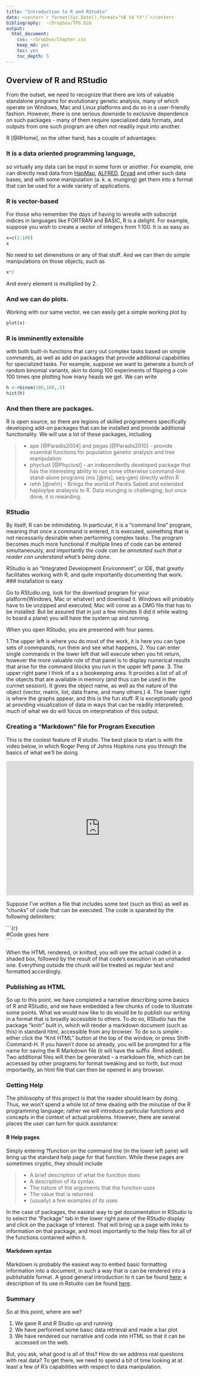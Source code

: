 ```yaml
---
title: "Introduction to R and RStudio"
date: <center>`r format(Sys.Date(),format="%B %d %Y")`</center>
bibliography:  ~/Dropbox/TPG.bib
output:
  html_document:
    css: ~/Dropbox/Chapter.css
    keep_md: yes
    toc: yes
    toc_depth: 5
---
```



## Overview of R and RStudio

From the outset, we need to recognize that there are lots of valuable standalone programs for evolutionary genetic analysis, many of which operate on Windows, Mac and Linux platforms and do so in a user-friendly fashion.  However, there is one serious downside to exclusive dependence on such packages - many of them require specialized data formats, and outputs from one such program are often not readily input into another.

R [@RHome], on the other hand, has a couple of advantages:

###  It is a data oriented programming language,

so virtually any data can be input in some form or another.  For example, one can directly read data from [HapMap](http://www.hapmap.org), [ALFRED](http://alfred.med.yale.edu), [Dryad](http://www.datadryad.org) and other such data bases, and with some manipulation (a. k. a. munging) get them into a format that can be used for a wide variety of applications.

### R is vector-based

For those who remember the days of having to wrestle with subscript indices in languages like FORTRAN and BASIC, R is a delight.  For example, suppose you wish to create a vector of integers from 1:100.  It is as easy as

```r
x=c(1:100)
x
```

No need to set dimenstions or any of that stuff.  And we can then do simple manipulations on those objects, such as 

```r
x*2
```

And every element is multiplied by 2.  

### And we can do plots.  

Working with our same vector, we can easily get a simple working plot by

```r
plot(x)
```

### R is imminently extensible

with both built-in functions that carry out complex tasks based on simple commands, as well as add on packages that provide additional capabilities for specialized tasks.  For example, suppose we want to generate a bunch of random binomial variants, akin to doing 100 experiments  of flipping a coin 100 times qne plotting how many heads we get.  We can write

```r
h <-rbinom(100,100,.5)
hist(h)
```

### And then there are packages.  

R is open source, so there are legions of skilled programmers specifically developing add-on packages that can be installed and provide additional functionality.  We will use a lot of these packages, including

>* ape [@Paradis2004] and pegas [@Paradis2010]  - provide essential functions for population genetic analysis and tree manipulation
>* phyclust [@Phyclust] - an independently developed package that has the interesting ability to run some otherwise command-line stand-alone programs (ms [@ms], seq-gen) directly within R
>* rehh [@rehh] - Brings the world of Pardis Sabeti and extended haploytpe analaysis to R.  Data munging is challenging, but once done, it is rewarding.

### RStudio

By itself, R can be intimidating.  In particular, it is a "command line" program, meaning that once a command is entered, it is executed, something that is not necessarily desirable when performing complex tasks.  The program becomes much more functional if multiple lines of code can be entered simultaneously, and  importantly *the code can be annotated such that a reader can understand what's being done*.

RStudio is an "Integrated Development Environment", or IDE, that greatly facilitates working with R, and quite importantly documenting that work.    
### Installation is easy

Go to RStudio.org, look for the download program for your platform(Windows, Mac or whatver) and download it.  Windows will probably have to be unzipped and executed; Mac will come as a DMG file that has to be installed.  But be assured that in just a few minutes (I did it while wating to board a plane) you will have the system up and running.

When you open RStudio, you are presented with four panes.  

1.The upper left is where you do most of the work,  it is here you can type sets of commpands, run them and see what happens,
2. You can enter single commands in the lower left that will execute when you hit return, however the more valuable role of that panel is to display numerical results that arise for the command blocks you run in the upper left pane.
3.  The upper right pane I think of a s a bookeeping area.  It provides a list of all of the objects that are available in memory (and thus can be used in the currnet session).  It gives the object name, as well as the nature of the object (vector, matrix, list, data frame, and many others.)
4.  The lower right is where the graphs appear, and this is the fun stuff.  R is exceptionally good at providing visualization of data in ways that can be readily interpreted; much of what we do will focus on interpretation of this output.

### Creating a "Markdown" file for Program Execution

This is the coolest feature of R studio.  The best place to start is with the video below, in which Roger Peng of Johns Hopkins runs you through the basics of what we'll be doing.

<iframe width="100%" height="360" src="https://www.youtube.com/embed/DNS7i2m4sB0" frameborder="0" allowfullscreen></iframe>

Suppose I've written a file that includes some text (such as this) as well as "chunks" of code that can be executed.  The code is sparated by the following delimiters:

\```{r}  
#Code goes here  
\```

When the HTML rendered, or knitted, you will see the actual coded in a shaded box, followed by the result of that code's execution in an unshaded one.  Everything outside the chunk will be treated as regular text and formatted accordingly.

### Publishing as HTML

So up to this point, we have completed a narrative describing some basics of R and RStudio, and we have embedded a few chunks of code to illustrate some points.  What we would now like to do would be to publish our writing in a format that is broadly accessible to others.  To do so, RStudio has the package "knitr" built in, which will render a markdown document (such as this) in standard html, accessible from any browser.  To do so is simple - either click the "Knit HTML" button at the top of the window, or press Shift-Command-H.  If you haven't done so already, you will be prompted for a file name for saving the R Markdown file (it will have the suffix .Rmd added).  Two additional files will then be generated - a markdown file, which can be accessed by other programs for format tweaking and so forth, but most importantly, an html file that can then be opened in any browser.  

### Getting Help

The philosophy of this project is that the reader should learn by doing.  Thus, we won't spend a whole lot of time dealing with the minutiae of the R programming language; rather we will introduce particular functions and concepts in the context of actual problems.  However, there are several places the user can turn for quick assistance:

#### R Help pages

Simply entering ?function on the command line (in the lower left pane) will bring up the standard help page for that function.  While these pages are sometimes cryptic, they should include

>* A brief description of what the function does
>* A description of its syntax
>* The nature of the arguments that the function uses
>* The value that is returned
>* (usually) a few examples of its uses

In the case of packages, the easiest way to get documentation in RStudio is to select the "Package" tab in the lower right pane of the RStudio display and click on the package of interest.  That will bring up a page with links to information on that package, and most importantly to the help files for all of the functions contained within it.


#### Markdown syntax

Markdown is probably the easiest way to embed basic formatting information into a document, in such a way that is can be rendered into a publishable format.  A good general introduction to it can be found [here](http://net.tutsplus.com/tutorials/tools-and-tips/markdown-the-ins-and-outs/); a description of its use in Rstudio can be found [here](http://www.rstudio.com/ide/docs/authoring/using_markdown).

### Summary

So at this point, where are we?

1.  We gave R and R Studio up and running
2.  We have performed some basic data retrieval and made a bar plot
3.  We have rendered our narrative and code into HTML so that it can be accessed on the web.

But, you ask, what good is all of this?  How do we address real questions with real data?  To get there, we need to spend a bit of time looking at at least a few of R's capabilities with respect to data manipulation.


